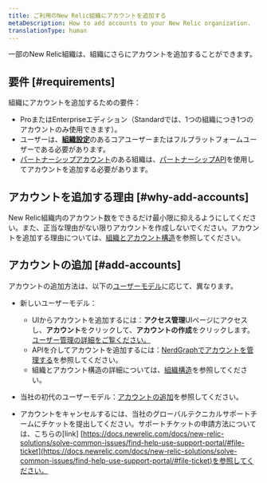 ```yaml
---
title: ご利用のNew Relic組織にアカウントを追加する
metaDescription: How to add accounts to your New Relic organization.
translationType: human
---
```


一部のNew Relic組織は、組織にさらにアカウントを追加することができます。

## 要件 [#requirements]

組織にアカウントを追加するための要件：

* ProまたはEnterpriseエディション（Standardでは、1つの組織につき1つのアカウントのみ使用できます）。
* ユーザーは、[**組織設定**](/docs/accounts/accounts-billing/new-relic-one-user-management/user-management-concepts/#admin-settings)のあるコアユーザーまたはフルプラットフォームユーザーである必要があります。
* [パートナーシップアカウント](/docs/new-relic-partnerships/partner-integration-guide/partner-account-maintenance/partnership-accounts-users-subscriptions)のある組織は、[パートナーシップAPI](/docs/new-relic-partnerships/partner-integration-guide/partner-account-maintenance/partner-api)を使用してアカウントを追加する必要があります。

## アカウントを追加する理由 [#why-add-accounts]

New Relic組織内のアカウント数をできるだけ最小限に抑えるようにしてください。また、正当な理由がない限りアカウントを作成しないでください。アカウントを追加する理由については、[組織とアカウント構造](/docs/accounts/accounts-billing/account-structure/new-relic-account-structure)を参照してください。

## アカウントの追加 [#add-accounts]

アカウントの追加方法は、以下の[ユーザーモデル](/docs/accounts/original-accounts-billing/original-product-based-pricing/overview-user-models)に応じて、異なります。

* 新しいユーザーモデル：

  * UIからアカウントを追加するには：**アクセス管理**UI‭ページにアクセスし、**アカウント**をクリックして、**アカウントの作成**をクリックします。[ユーザー管理の詳細をご覧ください。](/docs/accounts/accounts-billing/new-relic-one-user-management/user-management-ui-and-tasks#where)
  * APIを介してアカウントを追加するには：[NerdGraphでアカウントを管理する](/docs/apis/nerdgraph/examples/manage-accounts-nerdgraph)を参照してください。
  * 組織とアカウント構造の詳細については、[組織構造](/docs/accounts/accounts-billing/account-structure/new-relic-account-structure)を参照してください。

* 当社の初代のユーザーモデル：[アカウントの追加](/docs/accounts/original-accounts-billing/original-users-roles/parent-child-account-structure/#creating)を参照してください。

* アカウントをキャンセルするには、当社のグローバルテクニカルサポートチームにチケットを提出してください。サポートチケットの申請方法については、こちらの\[link] [https://docs.newrelic.com/docs/new-relic-solutions/solve-common-issues/find-help-use-support-portal/#file-ticket](https://docs.newrelic.com/docs/new-relic-solutions/solve-common-issues/find-help-use-support-portal/#file-ticket)を参照してください。